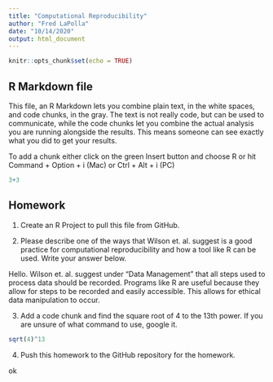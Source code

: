 ---
title: "Computational Reproducibility"
author: "Fred LaPolla"
date: "10/14/2020"
output: html_document
---

```{r setup, include=TRUE}
knitr::opts_chunk$set(echo = TRUE)
```

## R Markdown file

This file, an R Markdown lets you combine plain text, in the white spaces, and code chunks, in the gray. The text is not really code, but can be used to communicate, while the code chunks let you combine the actual analysis you are running alongside the results. This means someone can see exactly what you did to get your results.

To add a chunk either click on the green Insert button and choose R or hit Command + Option + i (Mac) or Ctrl + Alt + i (PC)

```{r}
3+3
```

## Homework

1) Create an R Project to pull this file from GitHub. 

2) Please describe one of the ways that Wilson et. al. suggest is a good practice for computational reproducibility and how a tool like R can be used. Write your answer below.

Hello. Wilson et. al. suggest under "Data Management" that all steps used to process data should be recorded. Programs like R are useful because they allow for steps to be recorded and easily accessible. This allows for ethical data manipulation to occur.

3) Add a code chunk and find the square root of 4 to the 13th power. If you are unsure of what command to use, google it. 

```{r}
sqrt(4)^13
```



4) Push this homework to the GitHub repository for the homework. 

ok



